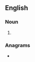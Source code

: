 ==English==

===Noun===
{{head|en|noun plural form}}

# {{plural of|akoasm|lang=en}}

===Anagrams===
* {{l|en|makossa}}